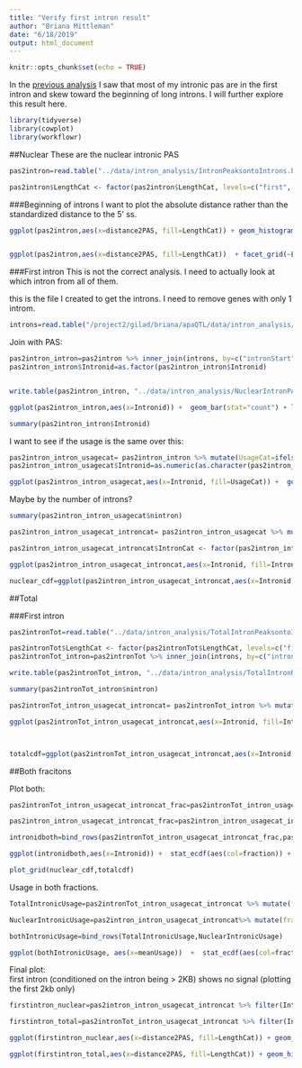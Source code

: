 ```yaml
---
title: "Verify first intron result"
author: "Briana Mittleman"
date: "6/18/2019"
output: html_document
---
```


```r
knitr::opts_chunk$set(echo = TRUE)
```

In the [previous analysis](nucintronicanalysis.html) I saw that most of my intronic pas are in the first intron and skew toward the beginning of long introns. I will further explore this result here. 
```r
library(tidyverse)
library(cowplot)
library(workflowr)
```


##Nuclear
These are the nuclear intronic PAS 
```r
pas2intron=read.table("../data/intron_analysis/IntronPeaksontoIntrons.bed",col.names = c("intronCHR", "intronStart", "intronEnd", "gene", "score", "strand", "peakCHR", "peakStart", "peakEnd", "PeakID", "meanUsage", "peakStrand"),stringsAsFactors = F) %>% mutate(PASloc=ifelse(strand=="+", peakEnd, peakStart)) %>% dplyr::select(intronStart, intronEnd, gene, strand, PeakID, PASloc ,meanUsage) %>% mutate(intronLength=intronEnd-intronStart , distance2PAS= ifelse(strand=="+", PASloc-intronStart, intronEnd-PASloc), propIntron=distance2PAS/intronLength) %>% mutate(LengthCat=ifelse(intronLength<=3929, "first", ifelse(intronLength>3929 &intronLength<=9220, "second", ifelse(intronLength>9220 &intronLength<=24094, "third", "fourth"))))

pas2intron$LengthCat <- factor(pas2intron$LengthCat, levels=c("first", "second", "third", "fourth"))
```


###Beginning of introns
I want to plot the absolute distance rather than the standardized distance to the 5' ss. 


```r
ggplot(pas2intron,aes(x=distance2PAS, fill=LengthCat)) + geom_histogram(bins=100)  + facet_grid(~LengthCat) + xlim(0,5000)


ggplot(pas2intron,aes(x=distance2PAS, fill=LengthCat))  + facet_grid(~LengthCat) + xlim(0,5000) +  stat_ecdf(aes(col=LengthCat)) 
```






###First intron 
This is not the correct analysis. I need to actually look at which intron from all of them. 

this is the file I created to get the introns. I need to remove genes with only 1 introm. 

```r
introns=read.table("/project2/gilad/briana/apaQTL/data/intron_analysis/transcriptsMinusExons.sort.bed",stringsAsFactors = F, col.names = c("chrom", "intronStart", "intronEnd", "gene", "score", "strand")) %>% group_by(gene)  %>% filter(!grepl("hap",chrom)) %>% mutate(Intronid=ifelse(strand=="+",  1:n(),n():1), nintron=n()) %>% filter(nintron>2)
```

Join with PAS:

```r
pas2intron_intron=pas2intron %>% inner_join(introns, by=c("intronStart","intronEnd","gene", "strand" ))
pas2intron_intron$Intronid=as.factor(pas2intron_intron$Intronid)


write.table(pas2intron_intron, "../data/intron_analysis/NuclearIntronPASwithWhichintron.txt", col.names = T, row.names = F, quote = F, sep="\t")
```


```r
ggplot(pas2intron_intron,aes(x=Intronid)) +  geom_bar(stat="count") + labs(title="intron ID for nuclear intronic pas", x="intron ID")
```
```r
summary(pas2intron_intron$Intronid)
```
I want to see if the usage is the same over this:

```r

pas2intron_intron_usagecat= pas2intron_intron %>% mutate(UsageCat=ifelse(meanUsage<=.1, "<.1", ifelse(meanUsage>.1 &meanUsage<=.2, "<.2", ifelse(meanUsage>.2 &meanUsage<=.3, "<.3", ">.3"))))
pas2intron_intron_usagecat$Intronid=as.numeric(as.character(pas2intron_intron_usagecat$Intronid))
```

```r
ggplot(pas2intron_intron_usagecat,aes(x=Intronid, fill=UsageCat)) +  geom_bar(stat="count") + labs(title="intron ID for nuclear intronic pas", x="intron ID") + facet_grid(~UsageCat)+ xlim(0,10)
```
Maybe by the number of introns?

```r
summary(pas2intron_intron_usagecat$nintron)
```

```r
pas2intron_intron_usagecat_introncat= pas2intron_intron_usagecat %>% mutate(IntronCat=ifelse(nintron<=6, "first (<6)", ifelse(nintron>6 &nintron<=11, "second (6-11)", ifelse(nintron>11 &nintron<=18, "third (11-18)", "fourth (>18)"))))

pas2intron_intron_usagecat_introncat$IntronCat <- factor(pas2intron_intron_usagecat_introncat$IntronCat, levels=c("first (<6)", "second (6-11)", "third (11-18)", "fourth (>18)"))
```


```r
ggplot(pas2intron_intron_usagecat_introncat,aes(x=Intronid, fill=IntronCat)) +  geom_bar(stat="count") + labs(title="intron ID for nuclear intronic pas", x="intron ID") + facet_grid(~IntronCat) + xlim(0,10)

nuclear_cdf=ggplot(pas2intron_intron_usagecat_introncat,aes(x=Intronid, fill=IntronCat)) +  stat_ecdf(aes(col=IntronCat)) + labs(title="intron ID for Nuclear intronic pas", x="intron ID") + xlim(0,10)+ geom_vline(xintercept = 2) 

```

##Total  

###First intron   

```r
pas2intronTot=read.table("../data/intron_analysis/TotalIntronPeaksontoIntrons.bed",col.names = c("intronCHR", "intronStart", "intronEnd", "gene", "score", "strand", "peakCHR", "peakStart", "peakEnd", "PeakID", "meanUsage", "peakStrand"),stringsAsFactors = F) %>% mutate(PASloc=ifelse(strand=="+", peakEnd, peakStart)) %>% dplyr::select(intronStart, intronEnd, gene, strand, PeakID, PASloc ,meanUsage) %>% mutate(intronLength=intronEnd-intronStart , distance2PAS= ifelse(strand=="+", PASloc-intronStart, intronEnd-PASloc), propIntron=distance2PAS/intronLength) %>%  mutate(LengthCat=ifelse(intronLength<=3785, "first", ifelse(intronLength>3785 &intronLength<=8872, "second", ifelse(intronLength>8872 &intronLength<=22928, "third", "fourth"))))

pas2intronTot$LengthCat <- factor(pas2intronTot$LengthCat, levels=c("first", "second", "third", "fourth"))
pas2intronTot_intron=pas2intronTot %>% inner_join(introns, by=c("intronStart","intronEnd","gene", "strand" ))

write.table(pas2intronTot_intron, "../data/intron_analysis/TotalIntronPASwithWhichintron.txt", col.names = T, row.names = F, quote = F, sep="\t")
```


```r
summary(pas2intronTot_intron$nintron)

pas2intronTot_intron_usagecat_introncat= pas2intronTot_intron %>% mutate(IntronCat=ifelse(nintron<=6, "first (<6)", ifelse(nintron>6 &nintron<=11, "second (6-11)", ifelse(nintron>11 &nintron<=18, "third (11-18)", "fourth (>18)"))))

ggplot(pas2intronTot_intron_usagecat_introncat,aes(x=Intronid, fill=IntronCat)) +  geom_bar(stat="count") + labs(title="intron ID for Total intronic pas", x="intron ID") + facet_grid(~IntronCat) + xlim(0,10)



totalcdf=ggplot(pas2intronTot_intron_usagecat_introncat,aes(x=Intronid, fill=IntronCat)) +  stat_ecdf(aes(col=IntronCat)) + labs(title="intron ID for Total intronic pas", x="intron ID") + xlim(0,10) + geom_vline(xintercept = 2) 
```
##Both fracitons  

Plot both:

```r
pas2intronTot_intron_usagecat_introncat_frac=pas2intronTot_intron_usagecat_introncat %>% mutate(fraction="Total") %>% select(Intronid,IntronCat,fraction)

pas2intron_intron_usagecat_introncat_frac=pas2intron_intron_usagecat_introncat%>% mutate(fraction="Nuclear") %>% select(Intronid,IntronCat,fraction)

intronidboth=bind_rows(pas2intronTot_intron_usagecat_introncat_frac,pas2intron_intron_usagecat_introncat_frac)
```



```r
ggplot(intronidboth,aes(x=Intronid)) +  stat_ecdf(aes(col=fraction)) + labs(title="intron ID for intronic pas", x="intron ID") + xlim(0,10) + facet_grid(~IntronCat)
```

```r
plot_grid(nuclear_cdf,totalcdf)
```

Usage in both fractions. 

```r
TotalIntronicUsage=pas2intronTot_intron_usagecat_introncat %>% mutate(fraction="Total") %>% select(meanUsage,fraction)

NuclearIntronicUsage=pas2intron_intron_usagecat_introncat%>% mutate(fraction="Nuclear") %>% select(meanUsage,fraction)

bothIntronicUsage=bind_rows(TotalIntronicUsage,NuclearIntronicUsage)
```

```r
ggplot(bothIntronicUsage, aes(x=meanUsage))  +  stat_ecdf(aes(col=fraction)) 
```

Final plot:  
first intron (conditioned on the intron being > 2KB) shows no signal (plotting the first 2kb only)

```r
firstintron_nuclear=pas2intron_intron_usagecat_introncat %>% filter(Intronid==1,intronLength>2000) 

firstintron_total=pas2intronTot_intron_usagecat_introncat %>% filter(Intronid==1,intronLength>2000) 

```

```r
ggplot(firstintron_nuclear,aes(x=distance2PAS, fill=LengthCat)) + geom_histogram(bins=50) +xlim(0,2000) + facet_grid(~LengthCat)+ labs(title="Nuclear intronic PAS in first intron (3025)")

```

```r
ggplot(firstintron_total,aes(x=distance2PAS, fill=LengthCat)) + geom_histogram(bins=50) +xlim(0,2000) + facet_grid(~LengthCat) + labs(title="Total intronic PAS in first intron (1804)")
```

